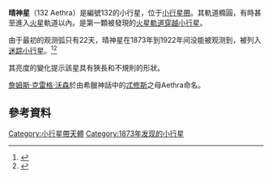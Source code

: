 {{Infobox Planet | discovery=yes | physical_characteristics = yes | bgcolour=#FFFFC0 |
name=132 Aethra
| discoverer=[[詹姆斯·克雷格·沃森|詹姆斯·克雷格·沃森]]
| discovered=1873年6月13日
| alt_names=A922 XB; 1949 MD; 1953 LF
| mp_category=[[小行星帶|小行星帶]] ([[火星軌道穿越小行星|穿越火星軌道]])
| orbit_ref=<ref name=jpldata>{{cite web
  |date=2000-06-10
  |title=JPL Small-Body Database Browser: 132 Aethra
  |url=http://ssd.jpl.nasa.gov/sbdb.cgi?sstr=132
  |accessdate=2008-11-30
  |archive-date=2015-11-25
  |archive-url=https://web.archive.org/web/20151125123915/http://ssd.jpl.nasa.gov/sbdb.cgi?sstr=132
  |dead-url=no
  }}</ref>
| epoch=2004年7月14日 ([[儒略日|JD]] 2453200.5)
| semimajor=390.199 [[Giga|Gm]] (2.608 [[天文單位|AU]])
| perihelion=238.558 Gm (1.595 AU)
| aphelion=541.841 Gm (3.622 AU)
| eccentricity=0.389
| period=1538.652 [[日|d]] (4.21 [[儒略年|a]])
| inclination=25.055[[角度|°]]
| asc_node=258.945°
| arg_peri=254.330°
| mean_anomaly=89.813°
| avg_speed=17.72 km/s
| dimensions=42.87 km<ref name=jpldata/>
| mass=8.2×10<sup>16</sup> kg
| density=2 ? g/[[立方厘米|cm³]]
| surface_grav=0.012 m/s²
| escape_velocity=0.023 km/s
| rotation=0.2153 d (5.168 h)<ref name=jpldata/>
| spectral_type=[[M-type_asteroid|M]]
| abs_magnitude=9.21<ref name=jpldata/>
| albedo=0.199<ref name=jpldata/>
| single_temperature=~168 [[開爾文|K]]}}

'''晴神星'''（132 Aethra）是編號132的小行星，位于[[小行星帶|小行星帶]]。其軌道橢圓，有時甚至進入[[火星|火星]]軌道以內。是第一顆被發現的[[火星軌道穿越小行星|火星軌道穿越小行星]]。

由于最初的观测弧只有22天，晴神星在1873年到1922年间没能被观测到，被列入[[迷踪小行星|迷踪小行星]]。<ref name=Herget1938>{{cite journal
  |last=Herget |first=Paul
  |title=The orbit and perturbations of (132) Aethra
  |journal=Astronomical Journal
  |volume=47 |issue=1081 |pages=17–23 |year=1938
  |doi=10.1086/105455
  |bibcode=1938AJ.....47...17H}}</ref><ref name=price>{{cite book|author=Fred William Price|title=The Planet Observer's Handbook|url=https://archive.org/details/planetobserversh00pric|url-access=registration|year=2000|publisher=Cambridge University Press|isbn=978-0-521-78981-3|page=[https://archive.org/details/planetobserversh00pric/page/192 192]}}</ref>

其亮度的變化提示該星具有狹長和不規則的形狀。

[[詹姆斯·克雷格·沃森|詹姆斯·克雷格·沃森]]於由希臘神話中的[[忒修斯|忒修斯]]之母Aethra命名。

== 參考資料 ==
<references/>

{{Minor Planet Number|(131)[[宕怪星|宕怪星]]|(133)[[搏女星|搏女星]]}}

[[Category:小行星帶天體|Category:小行星帶天體]]
[[Category:1873年发现的小行星|Category:1873年发现的小行星]]